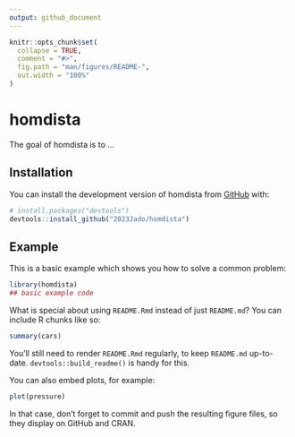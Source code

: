 ```yaml
---
output: github_document
---
```


<!-- README.md is generated from README.Rmd. Please edit that file -->

```r
knitr::opts_chunk$set(
  collapse = TRUE,
  comment = "#>",
  fig.path = "man/figures/README-",
  out.width = "100%"
)
```

# homdista

<!-- badges: start -->
<!-- badges: end -->

The goal of homdista is to ...

## Installation

You can install the development version of homdista from [GitHub](https://github.com/) with:

``` r
# install.packages("devtools")
devtools::install_github("2023Jado/homdista")
```

## Example

This is a basic example which shows you how to solve a common problem:

```r
library(homdista)
## basic example code
```

What is special about using `README.Rmd` instead of just `README.md`? You can include R chunks like so:

```r
summary(cars)
```

You'll still need to render `README.Rmd` regularly, to keep `README.md` up-to-date. `devtools::build_readme()` is handy for this.

You can also embed plots, for example:

```r
plot(pressure)
```

In that case, don't forget to commit and push the resulting figure files, so they display on GitHub and CRAN.
